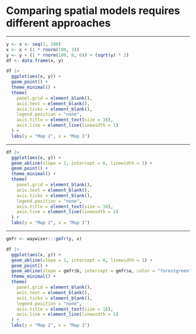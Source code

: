 
# Comparing spatial models requires different approaches

---
  
```r
y <- x <- seq(1, 100)
x <- x + (1 * rnorm(100, 3))
y <- y + (1 * rnorm(100, 6, 6)) + (sqrt(y) * 2)
df <- data.frame(x, y)

df |> 
  ggplot(aes(x, y)) + 
  geom_point() + 
  theme_minimal() + 
  theme(
    panel.grid = element_blank(),
    axis.text = element_blank(),
    axis.ticks = element_blank(),
    legend.position = "none",
    axis.title = element_text(size = 16),
    axis.line = element_line(linewidth = 1)
  ) + 
  labs(y = "Map 2", x = "Map 1")
```

---
  
```r
df |> 
  ggplot(aes(x, y)) + 
  geom_abline(slope = 1, intercept = 0, linewidth = 1) + 
  geom_point() + 
  theme_minimal() + 
  theme(
    panel.grid = element_blank(),
    axis.text = element_blank(),
    axis.ticks = element_blank(),
    legend.position = "none",
    axis.title = element_text(size = 16),
    axis.line = element_line(linewidth = 1)
  ) + 
  labs(y = "Map 2", x = "Map 1")
```

---
  
```r
gmfr <- waywiser:::gmfr(y, x)

df |> 
  ggplot(aes(x, y)) + 
  geom_abline(slope = 1, intercept = 0, linewidth = 1) + 
  geom_point() + 
  geom_abline(slope = gmfr$b, intercept = gmfr$a, color = "forestgreen", linewidth = 1) + 
  theme_minimal() + 
  theme(
    panel.grid = element_blank(),
    axis.text = element_blank(),
    axis.ticks = element_blank(),
    legend.position = "none",
    axis.title = element_text(size = 16),
    axis.line = element_line(linewidth = 1)
  ) + 
  labs(y = "Map 2", x = "Map 1")
```

